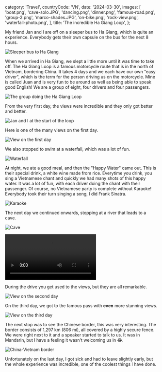   category: 'Travel',
  countryCode: 'VN',
  date: '2024-03-30',
  images: [
    'boat.png',
    'cave-solo.JPG',
    'dancing.png',
    'dinner.png',
    'famous-road.png',
    'group-2.png',
    'marco-shades.JPG',
    'on-bike.png',
    'rock-view.png',
    'waterfall-photo.png',
  ],
  title: 'The incredible Ha Giang Loop',
};

My friend Jan and I are off on a sleeper bus to Ha Giang, which is quite an experience. Everybody gets their own capsule on the bus for the next 8 hours.

![Sleeper bus to Ha Giang](/ha-giang-loop/sleeper-bus.png 'Sleeper bus to Ha Giang')

When we arrived in Ha Giang, we slept a little more until it was time to take off. The Ha Giang Loop is a famous motorcycle route that is in the north of Vietnam, bordering China. It takes 4 days and we each have our own "easy driver", which is the term for the person driving us on the motorcycle. Mine is called Juan and is very fun to be around as well as being able to speak good English! We are a group of eight, four drivers and four passengers.

![The group doing the Ha Giang Loop](/ha-giang-loop/group.png 'The group doing the Ha Giang Loop')

From the very first day, the views were incredible and they only got better and better.

![Jan and I at the start of the loop](/ha-giang-loop/jan-and-i-start.png 'Jan and I at the start of the loop')

Here is one of the many views on the first day.

![View on the first day](/ha-giang-loop/first-day-view.png 'First day view')

We also stopped to swim at a waterfall, which was a lot of fun.

![Waterfall](/ha-giang-loop/waterfall.png 'Waterfall')

At night, we ate a good meal, and then the "Happy Water" came out. This is their special drink, a white wine made from rice. Everytime you drink, you sing a Vietnamese chant and quickly we had many shots of this happy water. It was a lot of fun, with each driver doing the chant with their passenger. Of course, no Vietnamese party is complete without Karaoke! Everybody took their turn singing a song, I did Frank Sinatra.

![Karaoke](/ha-giang-loop/karaoke.png 'Karaoke')

The next day we continued onwards, stopping at a river that leads to a cave.

![Cave](/ha-giang-loop/cave.png 'Cave')

<video controls>
  <source src='/ha-giang-loop/jump.mov' type='video/mp4' />
</video>

During the drive you get used to the views, but they are all remarkable.

![View on the second day](/ha-giang-loop/second-day-view.png 'Second day view')

On the third day, we got to the famous pass with **even** more stunning views.

![View on the third day](/ha-giang-loop/third-day-view.png 'View on the third day')

The next stop was to see the Chinese border, this was very interesting. The border consists of 1,297 km (806 mi), all covered by a highly secure fence. We were right next to it and a speaker started to talk to us. It was in Mandarin, but I have a feeling it wasn't welcoming us in 😂.

![China-Vietnam border](/ha-giang-loop/china.png 'China-Vietnam border')

Unfortunately on the last day, I got sick and had to leave slightly early, but the whole experience was incredible, one of the coolest things I have done.
